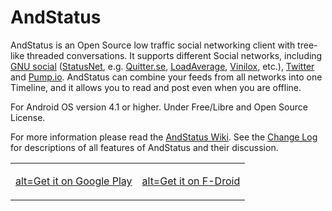 = AndStatus =

AndStatus is an Open Source low traffic social networking client with tree-like threaded conversations.
It supports different Social networks, including
[http://gnu.io/social GNU social] ([http://status.net/ StatusNet], e.g. [https://quitter.se/ Quitter.se],
[https://loadaverage.org/ LoadAverage], [https://status.vinilox.eu/ Vinilox], etc.),
[https://twitter.com Twitter] and [http://pump.io Pump.io].
AndStatus can combine your feeds from all networks into one Timeline,
and it allows you to read and post even when you are offline.

For Android OS version 4.1 or higher.
Under Free/Libre and Open Source License.

For more information please read the [https://github.com/andstatus/andstatus/wiki AndStatus Wiki].
See the [http://andstatus.org/changelog.html Change Log] for descriptions of all features of AndStatus and their discussion.

{|
|[https://play.google.com/store/apps/details?id=org.andstatus.app [[/andstatus/andstatus/wiki/images/get-it-on-google-play.png|alt=Get it on Google Play]]]
|[https://f-droid.org/repository/browse/?fdid=org.andstatus.app [[/andstatus/andstatus/wiki/images/get-it-on-fdroid.png|alt=Get it on F-Droid]]]
|}